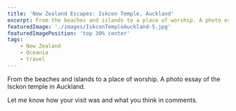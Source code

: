 ```yaml
---
title: 'New Zealand Escapes: Iskcon Temple, Auckland'
excerpt: From the beaches and islands to a place of worship. A photo essay of the Isckon temple in Auckland.
featuredImage: './images/IskconTempleAuckland-5.jpg'
featuredImagePosition: 'top 30% center'
tags:
    - New Zealand
    - Oceania
    - travel
---
```


From the beaches and islands to a place of worship. A photo essay of the Isckon temple in Auckland.

<ImageGallery relativeDirectory={props.path} />

Let me know how your visit was and what you think in comments.
